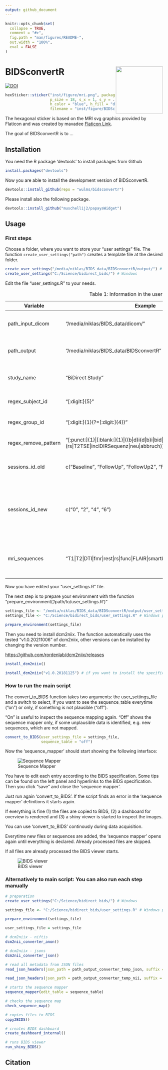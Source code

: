 ```yaml
---
output: github_document
---
```


<!-- README.md is generated from README.Rmd. Please edit that file -->

```r
knitr::opts_chunk$set(
  collapse = TRUE,
  comment = "#>",
  fig.path = "man/figures/README-",
  out.width = "100%",
  eval = FALSE
)
```

# BIDSconvertR <a href='https://pkg.mitchelloharawild.com/icon'><img src='inst/figure/BIDSconvertR.png' align="right" height="150" /></a>

<!-- badges: start -->

[![DOI](https://zenodo.org/badge/195199025.svg)](https://zenodo.org/badge/latestdoi/195199025)

```r
hexSticker::sticker("inst/figure/mri.png", package = "BIDSconvertR", 
                    p_size = 18, s_x = 1, s_y = .75, s_width =.5, 
                    h_color = "blue", h_fill = "darkgreen", 
                    filename = "inst/figure/BIDSconvertR.png")
```


The hexagonal sticker is based on the MRI svg graphics provided by Flaticon and was created by mavadee [Flaticon Link](https://www.flaticon.com/free-icons/mri).



<!-- badges: end -->

The goal of BIDSconvertR is to ...

## Installation

You need the R package 'devtools' to install packages from Github

```r
install.packages("devtools")
```

Now you are able to install the development version of BIDSconvertR.

```r
devtools::install_github(repo = "wulms/bidsconvertr")
```

Please install also the following package.

```r
devtools::install_github("muschellij2/papayaWidget")
```



## Usage



### First steps

Choose a folder, where you want to store your "user settings" file. The function `create_user_settings("path")` creates a template file at the desired folder.

```r
create_user_settings("/media/niklas/BIDS_data/BIDSconvertR/output/") # Linux
create_user_settings("C:/Science/bidirect_bids/") # Windows
```


Edit the file "user_settings.R" to your needs.

+----------------------+------------------------------------------------------------------------------------------------------------------------+-------------------------------------------------------------------------------------------------------------------------------------------------+
| Variable             | Example                                                                                                                | Description                                                                                                                                     |
+======================+========================================================================================================================+=================================================================================================================================================+
| path_input_dicom     | "/media/niklas/BIDS_data/dicom/"                                                                                       | Input path, where your DICOM folders are inside of session folders                                                                              |
+----------------------+------------------------------------------------------------------------------------------------------------------------+-------------------------------------------------------------------------------------------------------------------------------------------------+
| path_output          | "/media/niklas/BIDS_data/BIDSconvertR"                                                                                 | A path, where all the output of the converter should be written to.                                                                             |
+----------------------+------------------------------------------------------------------------------------------------------------------------+-------------------------------------------------------------------------------------------------------------------------------------------------+
| study_name           | "BiDirect Study"                                                                                                       | Your study name, only needed for the dashboard rendering.                                                                                       |
+----------------------+------------------------------------------------------------------------------------------------------------------------+-------------------------------------------------------------------------------------------------------------------------------------------------+
| regex_subject_id     | "[:digit:]{5}"                                                                                                         | Regex defining your unique subject ID's.                                                                                                        |
+----------------------+------------------------------------------------------------------------------------------------------------------------+-------------------------------------------------------------------------------------------------------------------------------------------------+
| regex_group_id       | "[:digit:]{1}(?=[:digit:]{4})"                                                                                         | Regex defining the group ID (if present).                                                                                                       |
+----------------------+------------------------------------------------------------------------------------------------------------------------+-------------------------------------------------------------------------------------------------------------------------------------------------+
| regex_remove_pattern | "[:punct:]{1}\|[:blank:]{1}\|((b\|d)i(d\|b)i\|bid\|bd\|bdi)(ect\|rect)(\$\|(rs\|T2TSE\|inclDIRSequenz\|neu\|abbruch))" | These regex will be removed from the file names.                                                                                                |
+----------------------+------------------------------------------------------------------------------------------------------------------------+-------------------------------------------------------------------------------------------------------------------------------------------------+
| sessions_id_old      | c("Baseline", "FollowUp", "FollowUp2", "FollowUp3")                                                                    | The folder (and session) names before conversion                                                                                                |
+----------------------+------------------------------------------------------------------------------------------------------------------------+-------------------------------------------------------------------------------------------------------------------------------------------------+
| sessions_id_new      | c("0", "2", "4", "6")                                                                                                  | The folder (and session) names after conversion. These can be identical to "sessions_id_old". But note, that in BIDS a number is the way to go. |
+----------------------+------------------------------------------------------------------------------------------------------------------------+-------------------------------------------------------------------------------------------------------------------------------------------------+
| mri_sequences        | "T1\|T2\|DTI\|fmr\|rest\|rs\|func\|FLAIR\|smartbrain\|survey\|smart\|ffe\|tse"                                         | These are regular expressions, which should be matched to your MRI sequence ID's.                                                               |
+----------------------+------------------------------------------------------------------------------------------------------------------------+-------------------------------------------------------------------------------------------------------------------------------------------------+

: Table 1: Information in the user settings file


Now you have edited your "user_settings.R" file. 

The next step is to prepare your environment with the function "prepare_environment('/path/to/user_settings.R')"


```r
settings_file <- "/media/niklas/BIDS_data/BIDSconvertR/output/user_settings.R" # Linux path
settings_file <- "C:/Science/bidirect_bids/user_settings.R" # Windows path

prepare_environment(settings_file)
```

Then you need to install dcm2niix. The function automatically uses the tested "v1.0.20211006" of dcm2niix, other versions can be installed by changing the version number.

<https://github.com/rordenlab/dcm2niix/releases>

```r
install_dcm2niix()

install_dcm2niix("v1.0.20181125") # if you want to install the specific version v1.0.20181125
```


### How to run the main script

The convert_to_BIDS function takes two arguments: the user_settings_file and a switch to select, if you want to see the sequence_table everytime ("on") or only, if something is not plausible ("off").

"On" is useful to inspect the sequence mapping again. 
"Off" shows the sequence mapper only, if some unplausible data is identified, e.g. new sequences, which are not mapped.

```r
convert_to_BIDS(user_settings_file = settings_file,
                sequence_table = "off")
```

Now the 'sequence_mapper' should start showing the following interface:

![Sequence Mapper](inst/figure/sequence_mapper.PNG)

You have to edit each entry according to the BIDS specification. Some tips can be found on the left panel and hyperlinks to the BIDS specification. 
Then you click "save" and close the 'sequence mapper'.

Just run again 'convert_to_BIDS'. If the script finds an error in the 'sequence mapper' definitions it starts again. 

If everything is fine (1) the files are copied to BIDS, (2) a dashboard for overview is rendered and (3) a shiny viewer is started to inspect the images.

You can use 'convert_to_BIDS' continously during data acquisition.

Everytime new files or sequences are added, the 'sequence mapper' opens again until everything is declared. Already processed files are skipped. 

If all files are already processed the BIDS viewer starts.

![BIDS viewer](inst/figure/bids_viewer.PNG)


### Alternatively to main script: You can also run each step manually

```r
# preparation
create_user_settings("C:/Science/bidirect_bids/") # Windows

settings_file <- "C:/Science/bidirect_bids/user_settings.R" # Windows path

prepare_environment(settings_file)
```


```r

user_settings_file = settings_file

# dcm2niix - niftis
dcm2nii_converter_anon()

# dcm2niix - jsons
dcm2nii_converter_json()

# read all metadata from JSON files
read_json_headers(json_path = path_output_converter_temp_json, suffix = "")

read_json_headers(json_path = path_output_converter_temp_nii, suffix = "_anon")

# starts the sequence mapper
sequence_mapper(edit_table = sequence_table)

# checks the sequence map
check_sequence_map()

# copies files to BIDS
copy2BIDS()

# creates BIDS dashboard
create_dashboard_internal()

# runs BIDS viewer
run_shiny_BIDS()
```




## Citation







